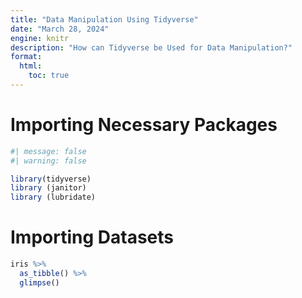 ```yaml
---
title: "Data Manipulation Using Tidyverse"
date: "March 28, 2024"
engine: knitr
description: "How can Tidyverse be Used for Data Manipulation?"
format: 
  html: 
    toc: true
---
```


# Importing Necessary Packages 

```r
#| message: false
#| warning: false

library(tidyverse)
library (janitor)
library (lubridate)
```

# Importing Datasets 

```r
iris %>% 
  as_tibble() %>% 
  glimpse()
```

